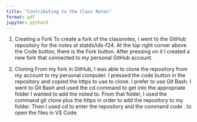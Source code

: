 ```yaml
---
title: "Contributing to the Class Notes"
format: pdf
jupyter: python3
---
```

1. Creating a Fork
To create a fork of the classnotes, I went to the GitHub repository for the notes at statds/ids-f24.
At the top right corner above the Code button, there is the Fork button.
After pressing on it I created a new fork that connected to my personal GitHub account.

2. Cloning
From my fork in GitHub, I was able to clone the repository from my account to my personal computer.
I pressed the code button in the repository and copied the https to use to clone.
I prefer to use Git Bash. I went to Git Bash and used the cd command to get into the appropriate folder I wanted to add the noted to.
From that folder, I used the command git clone plus the https in order to add the repository to my folder.
Then I used cd to enter the repository and the command code . to open the files in VS Code.

